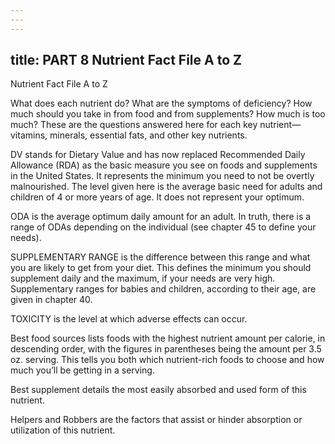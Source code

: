 ```yaml
---
---
---
```

title: PART 8 Nutrient Fact File A to Z
---







Nutrient Fact File A to Z


What does each nutrient do? What are the symptoms of deficiency? How much should you take in from food and from supplements? How much is too much? These are the questions answered here for each key nutrient—vitamins, minerals, essential fats, and other key nutrients.

DV stands for Dietary Value and has now replaced Recommended Daily Allowance (RDA) as the basic measure you see on foods and supplements in the United States. It represents the minimum you need to not be overtly malnourished. The level given here is the average basic need for adults and children of 4 or more years of age. It does not represent your optimum.

ODA is the average optimum daily amount for an adult. In truth, there is a range of ODAs depending on the individual (see chapter 45 to define your needs).

SUPPLEMENTARY RANGE is the difference between this range and what you are likely to get from your diet. This defines the minimum you should supplement daily and the maximum, if your needs are very high. Supplementary ranges for babies and children, according to their age, are given in chapter 40.

TOXICITY is the level at which adverse effects can occur.

Best food sources lists foods with the highest nutrient amount per calorie, in descending order, with the figures in parentheses being the amount per 3.5 oz. serving. This tells you both which nutrient-rich foods to choose and how much you’ll be getting in a serving.

Best supplement details the most easily absorbed and used form of this nutrient.

Helpers and Robbers are the factors that assist or hinder absorption or utilization of this nutrient.
